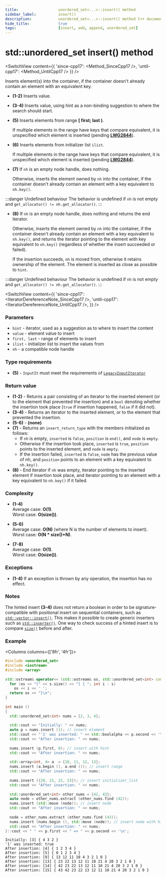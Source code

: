 ```yaml
---
title:					unordered_set<...>::insert() method
sidebar_label:			insert()
description:			unordered_set<...>::insert() method C++ documentation
hide_title:				true
tags:					[insert, add, append, unordered_set]
---
```




<!----------------- Codes ---------------------->

<!-- insert() -->


# std::unordered_set insert() method

<SwitchView content={{
    'since-cpp17': <Method_SinceCpp17 />,
    'until-cpp17': <Method_UntilCpp17 />
    }} />

Inserts element(s) into the container, if the container doesn't already contain an element with an equivalent key.

 - **(1-2)**
    Inserts value.

 - **(3-4)**
    Inserts value, using hint as a non-binding suggestion to where the search should start.

 - **(5)**
    Inserts elements from range **[ first; last )**.

    If multiple elements in the range have keys that compare equivalent, it is unspecified which element is inserted (pending [**LWG2844**](https://cplusplus.github.io/LWG/issue2844)).

 - **(6)**
    Inserts elements from initializer list `ilist`.

    If multiple elements in the range have keys that compare equivalent, it is unspecified which element is inserted (pending [**LWG2844**](https://cplusplus.github.io/LWG/issue2844)).

 - **(7)**
    If `nh` is an empty node handle, does nothing. 

    Otherwise, inserts the element owned by `nh` into the container, if the container doesn't already contain an element with a key equivalent to `nh.key()`.

:::danger Undefined behaviour
The behavior is undefined if `nh` is not empty and `get_allocator() != nh.get_allocator()`.
:::

 - **(8)**
    If `nh` is an empty node handle, does nothing and returns the end iterator.
    
    Otherwise, inserts the element owned by `nh` into the container, if the container doesn't already contain an element with a key equivalent to `nh.key()`,
    and returns the iterator pointing to the element with key equivalent to `nh.key()` (regardless of whether the insert succeeded or failed).

    If the insertion succeeds, `nh` is moved from, otherwise it retains ownership of the element. 
    The element is inserted as close as possible to `hint`.
    
:::danger Undefined behaviour
The behavior is undefined if `nh` is not empty and `get_allocator() != nh.get_allocator()`.
:::


<SwitchView content={{
    'since-cpp17': <IteratorDereferenceNote_SinceCpp17 />,
    'until-cpp17': <IteratorDereferenceNote_UntilCpp17 />,
    }} />

### Parameters

 - `hint` - iterator, used as a suggestion as to where to insert the content
 - `value` - element value to insert
 - `first, last` - range of elements to insert
 - `ilist` - initializer list to insert the values from
 - `nh` - a compatible node handle

### Type requirements

 - **(5)** - `InputIt` must meet the requirements of [`LegacyInputIterator`](/docs/named_req/LegacyInputIterator)

### Return value

 - **(1-2)** - Returns a pair consisting of an iterator to the inserted element (or to the element that prevented the insertion) and a `bool` denoting whether the insertion took place (`true` if insertion happened, `false` if it did not).
 - **(3-4)** - Returns an iterator to the inserted element, or to the element that prevented the insertion.
 - **(5-6)** - **(none)**
 - **(7)** - Returns an `insert_return_type` with the members initialized as follows:
    - If `nh` is empty, `inserted` is `false`, `position` is `end()`, and `node` is `empty`.
    - Otherwise if the insertion took place, `inserted` is `true`, `position` points to the inserted element, and `node` is `empty`.
    - If the insertion failed, `inserted` is `false`, `node` has the previous value of nh, and `position` points to an element with a key equivalent to `nh.key()`.
 - **(8)** - End iterator if `nh` was empty, iterator pointing to the inserted element if insertion took place, and iterator pointing to an element with a key equivalent to `nh.key()` if it failed.

### Complexity

 - **(1-4)**  
   Average case: **O(1)**.  
   Worst case: **O(size())**.

 - **(5-6)**  
   Average case: **O(N)** (where N is the number of elements to insert).  
   Worst case: **O(N * size()+N)**.

 - **(7-8)**  
   Average case: **O(1)**.  
   Worst case: **O(size())**.

### Exceptions

 - **(1-4)** If an exception is thrown by any operation, the insertion has no effect.

<ImproveSection />

### Notes

The hinted insert **(3-4)** does not return a boolean in order to be signature-compatible with positional insert on sequential containers, such as [`std::vector::insert()`](/docs/std/containers/arrays/vector/insert).
This makes it possible to create generic inserters such as [`std::inserter()`](#). One way to check success of a hinted insert is to compare [`size()`](/docs/std/containers/sets/unordered-set/size) before and after. 

### Example

<Columns columns={['8fr', '4fr']}>
<div>

```cpp title='Main.cpp' showLineNumbers
#include <unordered_set>
#include <iostream>
#include <array>
 
std::ostream& operator<< (std::ostream& os, std::unordered_set<int> const& s) {
  for (os << "[" << s.size() << "] { "; int i : s)
    os << i << ' ';
  return os << "}\n";
}
 
int main ()
{
  std::unordered_set<int> nums = {2, 3, 4};
 
  std::cout << "Initially: " << nums;
  auto p = nums.insert (1); // insert element
  std::cout << "'1' was inserted: " << std::boolalpha << p.second << '\n';
  std::cout << "After insertion: " << nums;
 
  nums.insert (p.first, 0); // insert with hint
  std::cout << "After insertion: " << nums;
 
  std::array<int, 4> a  = {10, 11, 12, 13};
  nums.insert (a.begin (), a.end ()); // insert range
  std::cout << "After insertion: " << nums;
 
  nums.insert ({20, 21, 22, 23}); // insert initializer_list
  std::cout << "After insertion: " << nums;
 
  std::unordered_set<int> other_nums = {42, 43};
  auto node = other_nums.extract (other_nums.find (42));
  nums.insert (std::move (node)); // insert node
  std::cout << "After insertion: " << nums;
 
  node = other_nums.extract (other_nums.find (43));
  nums.insert (nums.begin (), std::move (node)); // insert node with hint
  std::cout << "After insertion: " << nums;
}::cout << " " << p.first << " => " << p.second << '\n';
```

</div>
<div>

```plaintext title="Possible output"
Initially: [3] { 4 3 2 }
'1' was inserted: true
After insertion: [4] { 1 2 3 4 }
After insertion: [5] { 0 1 2 3 4 }
After insertion: [9] { 13 12 11 10 4 3 2 1 0 }
After insertion: [13] { 23 22 13 12 11 10 21 4 20 3 2 1 0 }
After insertion: [14] { 42 23 22 13 12 11 10 21 4 20 3 2 1 0 }
After insertion: [15] { 43 42 23 22 13 12 11 10 21 4 20 3 2 1 0 }
```

</div>
</Columns>
